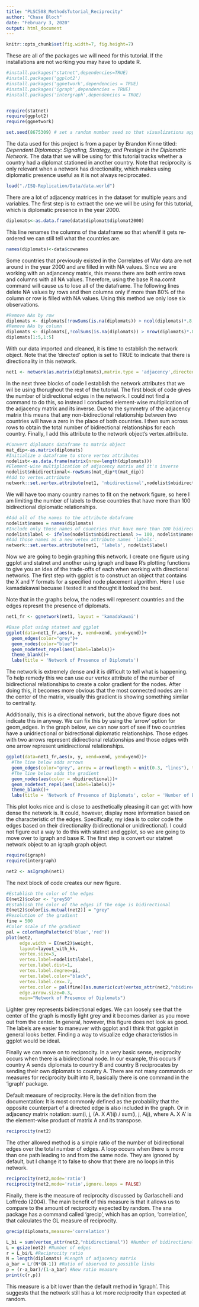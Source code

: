 ---
title: "PLSC508_MethodsTutorial_Reciprocity"
author: "Chase Bloch"
date: "February 3, 2020"
output: html_document
---

```{r setup}
knitr::opts_chunk$set(fig.width=7, fig.height=7)
```

These are all of the packages we will need for this tutorial. If the installations are not working you may have to update R.
```{r,message=FALSE}
#install.packages("statnet",dependencies=TRUE)
#install.packages('ggplot2')
#install.packages('ggnetwork',dependencies = TRUE)
#install.packages('igraph',dependencies = TRUE)
#install.packages('intergraph',dependencies = TRUE)


require(statnet)
require(ggplot2)
require(ggnetwork)

set.seed(8675309) # set a random number seed so that visualizations appear the same each time the script runs
```

The data used for this project is from a paper by Brandon Kinne titled: *Dependent Diplomacy: Signaling, Strategy, and Prestige in the Diplomatic Network*. The data that we will be using for this tutorial tracks whether a country had a diplomat stationed in another country. Note that reciprocity is only relevant when a network has directionality, which makes using diplomatic presence useful as it is not always reciprocated.
```{r,warning=FALSE}
load("./ISQ-Replication/Data/data.world")
```

There are a lot of adjacency matrices in the dataset for multiple years and variables. The first step is to extract the one we will be using for this tutorial, which is diplomatic presence in the year 2000.
```{r}
diplomats<-as.data.frame(data$diplomat$diplomat2000)
```

This line renames the columns of the dataframe so that when/if it gets re-ordered we can still tell what the countries are.
```{r}
names(diplomats)<-data$cownames
```

Some countries that previously existed in the Correlates of War data are not around in the year 2000 and are filled in with NA values. Since we are working with an adjancency matrix, this means there are both entire rows and columns with all NA values. Therefore, using the base R na.comit command will cause us to lose all of the dataframe. The following lines delete NA values by rows and then columns only if more than 80% of the column or row is filled with NA values. Using this method we only lose six observations.
```{r}
#Remove NAs by row
diplomats <- diplomats[!rowSums(is.na(diplomats)) > ncol(diplomats)*.8,]
#Remove NAs by column
diplomats <- diplomats[,!colSums(is.na(diplomats)) > nrow(diplomats)*.8]
diplomats[1:5,1:5]
```

With our data imported and cleaned, it is time to establish the network object. Note that the 'directed' option is set to TRUE to indicate that there is directionality in this network.
```{r}
net1 <- network(as.matrix(diplomats),matrix.type = 'adjacency',directed = TRUE,na.omit=TRUE)
```

In the next three blocks of code I establish the network attributes that we wil be using thorughout the rest of the tutorial. The first block of code gives the number of bidirectional edges in the network. I could not find a command to do this, so instead I conducted element-wise multiplication of the adjacency matrix and its inverse. Due to the symmetry of the adjacency matrix this means that any non-bidirectional relationship between two countries will have a zero in the place of both countries. I then sum across rows to obtain the total number of bidirectional relationships for each country. Finally, I add this attribute to the network object's vertex.attribute.
```{r}
#Convert diplomats dataframe to matrix object
mat_dip<-as.matrix(diplomats)
#Initialize a dataframe to store vertex attributes
nodelist<-as.data.frame(matrix(nrow=length(diplomats)))
#Element-wise multiplication of adjacency matrix and it's inverse
nodelist$nbidirectional<-rowSums(mat_dip*t(mat_dip))
#Add to vertex.attribute
network::set.vertex.attribute(net1, 'nbidirectional',nodelist$nbidirectional )
```

We will have too many country names to fit on the network figure, so here I am limiting the number of labels to those countries that have more than 100 bidirectional diplomatic relationships.
```{r}
#Add all of the names to the attribute dataframe
nodelist$names = names(diplomats)
#Include only those names of countries that have more than 100 bidirectional relationships.
nodelist$label <- ifelse(nodelist$nbidirectional >= 100, nodelist$names, NA)
#Add those names as a new vetex attribute names 'labels'.
network::set.vertex.attribute(net1, 'labels', nodelist$label)
```

Now we are going to begin graphing this network. I create one figure using ggplot and statnet and another using igraph and base R's plotting functions to give you an idea of the trade-offs of each when working with directional networks. The first step with ggplot is to construct an object that contains the X and Y formats for a specified node placement algorithm. Here I use kamadakawai becuase I tested it and thought it looked the best. 

Note that in the graphs below, the nodes will represent countries and the edges represnt the presence of diplomats.
```{r}
net1_fr <- ggnetwork(net1, layout = 'kamadakawai')
```

```{r}
#Base plot using statnet and ggplot
ggplot(data=net1_fr,aes(x, y, xend=xend, yend=yend))+
  geom_edges(color="grey")+
  geom_nodes(color="blue")+
  geom_nodetext_repel(aes(label=labels))+
  theme_blank()+
  labs(title = 'Network of Presence of Diplomats')
```


The network is extremely dense and it is difficult to tell what is happening. To help remedy this we can use our vertex attribute of the number of bidirectional relationships to create a color gradient for the nodes. After doing this, it becomes more obvious that the most connected nodes are in the center of the matrix, visually this gradient is showing something similar to centrality.

Additionally, this is a directional network, but the above figure does not indicate this in anyway. We can fix this by using the 'arrow' option for geom_edges. In the graph below, we can now sort of see if two countries have a unidriectional or bidrectional diplomatic relationships. Those edges with two arrows represent didirectional relationships and those edges with one arrow represent unidirectional relationships.
```{r}
ggplot(data=net1_fr,aes(x, y, xend=xend, yend=yend))+
  #The line below adds arrows
  geom_edges(color="grey", arrow = arrow(length = unit(0.3, "lines"), type = "open"))+
  #The line below adds the gradient
  geom_nodes(aes(color = nbidirectional))+
  geom_nodetext_repel(aes(label=labels))+
  theme_blank()+
  labs(title = 'Network of Presence of Diplomats', color = 'Number of Bidirectional Edges')
```

This plot looks nice and is close to aesthetically pleasing it can get with how dense the network is. It could, however, display more information based on the characteristic of the edges. Specifically, my idea is to color code the edges based on their directionality (bidirectional or unidirectional). I could not figure out a way to do this with statnet and ggplot, so we are going to move over to igraph and base R. The first step is convert our statnet network object to an igraph graph object.
```{r,message=FALSE}
require(igraph)
require(intergraph)

net2 <- asIgraph(net1)
```

The next block of code creates our new figure. 
```{r}
#Establish the color of the edges
E(net2)$color <- "grey50"
#Establish the color of the edges if the edge is bidirectional
E(net2)$color[is.mutual(net2)] = "grey"
#Resolution of the gradient
fine = 500
#Color scale of the gradient
pal = colorRampPalette(c('blue','red'))
plot(net2, 
     edge.width = E(net2)$weight,
     layout=layout_with_kk,
     vertex.size=3,
     vertex.label=nodelist$label,
     vertex.label.dist=1,
     vertex.label.degree=pi,
     vertex.label.color="black",
     vertex.label.cex=.7,
     vertex.color = pal(fine)[as.numeric(cut(vertex_attr(net2,"nbidirectional"),breaks = fine))],
     edge.arrow.size=0.3,
     main="Network of Presence of Diplomats")
```

Lighter grey represents bidirectional edges. We can loosely see that the center of the graph is mostly light grey and it becomes darker as you move out from the center. In general, however, this figure does not look as good. The labels are easier to maneuver with ggplot and I think that ggplot in general looks better. Finding a way to visualize edge characteristics in ggplot would be ideal.

Finally we can move on to reciprocity. In a very basic sense, reciprocity occurs when there is a bidirectional node. In our example, this occurs if country A sends diplomats to country B and country B reciprocates by sending their own diplomats to country A. There are not many commands or measures for reciprocity built into R, basically there is one command in the 'igraph' package. 

Default measure of reciprocity. Here is the definition from the documentation: It is most commonly defined as the probability that the opposite counterpart of a directed edge is also included in the graph. Or in adjacency matrix notation: sum(i, j, (A. X A')ij) / sum(i, j, Aij), where A. X A' is the element-wise product of matrix A and its transpose.
```{r}
reciprocity(net2)
```

The other allowed method is a simple ratio of the number of bidirectional edges over the total number of edges. A loop occurs when there is more than one path leading to and from the same node. They are ignored by default, but I change it to false to show that there are no loops in this network.
```{r}
reciprocity(net2,mode='ratio')
reciprocity(net2,mode='ratio',ignore.loops = FALSE)
```

Finally, there is the measure of reciprocity discussed by Garlaschelli and Loffredo (2004). The main benefit of this measure is that it allows us to compare to the amount of reciprocity expected by random. The sna package has a command called 'grecip', which has an option, 'correlation', that calculates the GL measure of reciprocity.
```{r}
grecip(diplomats,measure='correlation')
```

```{r}
L_bi = sum(vertex_attr(net2,"nbidirectional")) #Number of bidirectional edges
L = gsize(net2) #Number of edges
r = L_bi/L #Reciprocity ratio
N = length(diplomats) #Length of adjacency matrix
a_bar = L/(N*(N-1)) #Ratio of observed to possible links
p = (r-a_bar)/(1-a_bar) #New ratio measure
print(c(r,p))
```
This measure is a bit lower than the default method in 'igraph'. This suggests that the network still has a lot more reciprocity than expected at random. 
